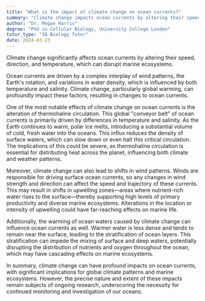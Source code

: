 ```yaml
---
title: "What is the impact of climate change on ocean currents?"
summary: "Climate change impacts ocean currents by altering their speed, direction, and temperature, potentially disrupting marine ecosystems."
author: "Dr. Megan Harris"
degree: "PhD in Cellular Biology, University College London"
tutor_type: "IB Biology Tutor"
date: 2024-03-23
---
```


Climate change significantly affects ocean currents by altering their speed, direction, and temperature, which can disrupt marine ecosystems.

Ocean currents are driven by a complex interplay of wind patterns, the Earth's rotation, and variations in water density, which is influenced by both temperature and salinity. Climate change, particularly global warming, can profoundly impact these factors, resulting in changes to ocean currents.

One of the most notable effects of climate change on ocean currents is the alteration of thermohaline circulation. This global "conveyor belt" of ocean currents is primarily driven by differences in temperature and salinity. As the Earth continues to warm, polar ice melts, introducing a substantial volume of cold, fresh water into the oceans. This influx reduces the density of surface waters, which can slow down or even halt this critical circulation. The implications of this could be severe, as thermohaline circulation is essential for distributing heat across the planet, influencing both climate and weather patterns.

Moreover, climate change can also lead to shifts in wind patterns. Winds are responsible for driving surface ocean currents, so any changes in wind strength and direction can affect the speed and trajectory of these currents. This may result in shifts in upwelling zones—areas where nutrient-rich water rises to the surface—thereby supporting high levels of primary productivity and diverse marine ecosystems. Alterations in the location or intensity of upwelling could have far-reaching effects on marine life.

Additionally, the warming of ocean waters caused by climate change can influence ocean currents as well. Warmer water is less dense and tends to remain near the surface, leading to the stratification of ocean layers. This stratification can impede the mixing of surface and deep waters, potentially disrupting the distribution of nutrients and oxygen throughout the ocean, which may have cascading effects on marine ecosystems.

In summary, climate change can have profound impacts on ocean currents, with significant implications for global climate patterns and marine ecosystems. However, the precise nature and extent of these impacts remain subjects of ongoing research, underscoring the necessity for continued monitoring and investigation of our oceans.
    